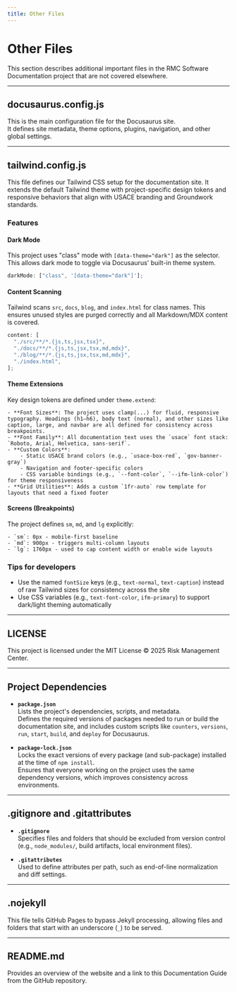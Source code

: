 ```yaml
---
title: Other Files
---
```


# Other Files

This section describes additional important files in the RMC Software Documentation project that are not covered elsewhere.

---

## docusaurus.config.js

This is the main configuration file for the Docusaurus site.  
It defines site metadata, theme options, plugins, navigation, and other global settings.

---

## tailwind.config.js

This file defines our Tailwind CSS setup for the documentation site. It extends the default Tailwind theme with project-specific
design tokens and responsive behaviors that align with USACE branding and Groundwork standards.

### Features

#### Dark Mode

This project uses "class" mode with `[data-theme="dark"]` as the selector. This allows dark mode to toggle via Docusaurus' built-in
theme system.

```js
darkMode: ["class", '[data-theme="dark"]'];
```

#### Content Scanning

Tailwind scans `src`, `docs`, `blog`, and `index.html` for class names. This ensures unused styles are purged correctly and all
Markdown/MDX content is covered.

```js
content: [
  "./src/**/*.{js,ts,jsx,tsx}",
  "./docs/**/*.{js,ts,jsx,tsx,md,mdx}",
  "./blog/**/*.{js,ts,jsx,tsx,md,mdx}",
  "./index.html",
];
```

#### Theme Extensions

Key design tokens are defined under `theme.extend`:

    - **Font Sizes**: The project uses clamp(...) for fluid, responsive typography. Headings (h1–h6), body text (normal), and other sizes like
    caption, large, and navbar are all defined for consistency across breakpoints.
    - **Font Family**: All documentation text uses the `usace` font stack: `Roboto, Arial, Helvetica, sans-serif`.
    - **Custom Colors**:
        - Static USACE brand colors (e.g., `usace-box-red`, `gov-banner-gray`)
        - Navigation and footer-specific colors
        - CSS variable bindings (e.g., `--font-color`, `--ifm-link-color`) for theme responsiveness
    - **Grid Utilities**: Adds a custom `1fr-auto` row template for layouts that need a fixed footer

#### Screens (Breakpoints)

The project defines `sm`, `md`, and `lg` explicitly:

    - `sm`: 0px - mobile-first baseline
    - `md`: 900px - triggers multi-column layouts
    - `lg`: 1760px - used to cap content width or enable wide layouts

### Tips for developers

- Use the named `fontSize` keys (e.g., `text-normal`, `text-caption`) instead of raw Tailwind sizes for consistency across the site
- Use CSS variables (e.g., `text-font-color`, `ifm-primary`) to support dark/light theming automatically

---

## LICENSE

This project is licensed under the MIT License © 2025 Risk Management Center.

---

## Project Dependencies

- **`package.json`**  
  Lists the project's dependencies, scripts, and metadata.  
  Defines the required versions of packages needed to run or build the documentation site, and includes custom scripts like `counters`,
  `versions`, `run`, `start`, `build`, and `deploy` for Docusaurus.

- **`package-lock.json`**  
  Locks the exact versions of every package (and sub-package) installed at the time of `npm install`.  
  Ensures that everyone working on the project uses the same dependency versions, which improves consistency across environments.

---

## .gitignore and .gitattributes

- **`.gitignore`**  
  Specifies files and folders that should be excluded from version control (e.g., `node_modules/`, build artifacts, local environment files).

- **`.gitattributes`**  
  Used to define attributes per path, such as end-of-line normalization and diff settings.

---

## .nojekyll

This file tells GitHub Pages to bypass Jekyll processing, allowing files and folders that start with an underscore (`_`) to be served.

---

## README.md

Provides an overview of the website and a link to this Documentation Guide from the GitHub repository.
